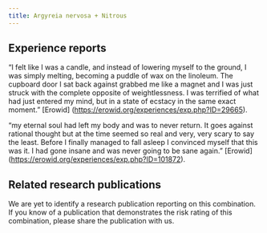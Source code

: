 ---
title: Argyreia nervosa + Nitrous
---
## Experience reports

“I felt like I was a candle, and instead of lowering myself to the ground, I was simply melting, becoming a puddle of wax on the linoleum. The cupboard door I sat back against grabbed me like a magnet and I was just struck with the complete opposite of weightlessness. I was terrified of what had just entered my mind, but in a state of ecstacy in the same exact moment.” [Erowid] (https://erowid.org/experiences/exp.php?ID=29665).

“my eternal soul had left my body and was to never return. It goes against rational thought but at the time seemed so real and very, very scary to say the least. Before I finally managed to fall asleep I convinced myself that this was it. I had gone insane and was never going to be sane again.” [Erowid] (https://erowid.org/experiences/exp.php?ID=101872).

## Related research publications

We are yet to identify a research publication reporting on this combination. If you know of a publication that demonstrates the risk rating of this combination, please share the publication with us.
